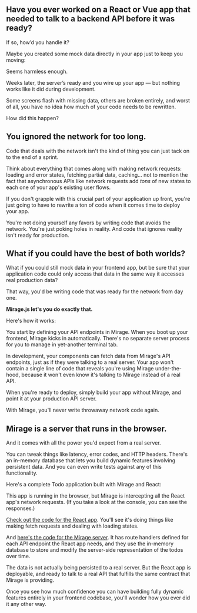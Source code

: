 
## Have you ever worked on a React or Vue app that needed to talk to a backend API before it was ready?

If so, how’d you handle it?

Maybe you created some mock data directly in your app just to keep you moving:

<div className="sm:rounded-lg overflow-hidden -mx-5 md:mx-auto md:w-5/6 md:shadow-lg my-8 md:my-10 lg:my-12">
  <Snippet name="1-local-mock-data" />
</div>

Seems harmless enough.

Weeks later, the server’s ready and you wire up your app — but nothing works like it did during development.

Some screens flash with missing data, others are broken entirely, and worst of all, you have no idea how much of your code needs to be rewritten.

How did this happen?

## You ignored the network for too long.

Code that deals with the network isn't the kind of thing you can just tack on to the end of a sprint.

Think about everything that comes along with making network requests: loading and error states, fetching partial data, caching... not to mention the fact that asynchronous APIs like network requests add _tons_ of new states to each one of your app's existing user flows.

If you don't grapple with this crucial part of your application up front, you're just going to have to rewrite a ton of code when it comes time to deploy your app.

You're not doing yourself any favors by writing code that avoids the network. You're just poking holes in reality. And code that ignores reality isn't ready for production.

## What if you could have the best of both worlds?

What if you could still mock data in your frontend app, but be sure that your application code could only access that data in the same way it accesses real production data?

That way, you'd be writing code that was ready for the network from day one.

**Mirage.js let's you do exactly that.**

Here's how it works:

<div className='my-8 md:my-10 lg:my-12'>
  <Tabs>
    <Tab name="index.js">
      <Snippet name="2-mirage-index" />
    </Tab>
    <Tab name="App.js">
      <Snippet name="2-mirage-app" />
    </Tab>
  </Tabs>
</div>

You start by defining your API endpoints in Mirage. When you boot up your frontend, Mirage kicks in automatically. There's no separate server process for you to manage in yet-another terminal tab.

In development, your components can fetch data from Mirage's API endpoints, just as if they were talking to a real server. Your app won't contain a single line of code that reveals you're using Mirage under-the-hood, because it won't even know it's talking to Mirage instead of a real API.

When you're ready to deploy, simply build your app without Mirage, and point it at your production API server.

With Mirage, you'll never write throwaway network code again.

## Mirage is a server that runs in the browser.

And it comes with all the power you'd expect from a real server.

You can tweak things like latency, error codes, and HTTP headers. There's an in-memory database that lets you build dynamic features involving persistent data. And you can even write tests against any of this functionality.

Here's a complete Todo application built with Mirage and React:

<div className='my-12 lg:my-16'>
  <TodoApp />
</div>

This app is running in the browser, but Mirage is intercepting
all the React app's network requests. <span className="hidden xl:inline"> (If you take a look at the console, you can see the responses.)</span>

[Check out the code for the React app](https://github.com/miragejs/site/blob/master/src/components/todo-app.js). You'll see it's doing things like making fetch requests and dealing with loading states.

And [here's the code for the Mirage server](https://github.com/miragejs/site/blob/master/src/server.js). It has route handlers defined for each API endpoint the React app needs, and they use the in-memory database to store and modify the server-side representation of the todos over time.

The data is not actually being persisted to a real server. But the React app is deployable, and ready to talk to a real API that fulfills the same contract that Mirage is providing.

Once you see how much confidence you can have building fully dynamic features entirely in your frontend codebase, you'll wonder how you ever did it any other way.
